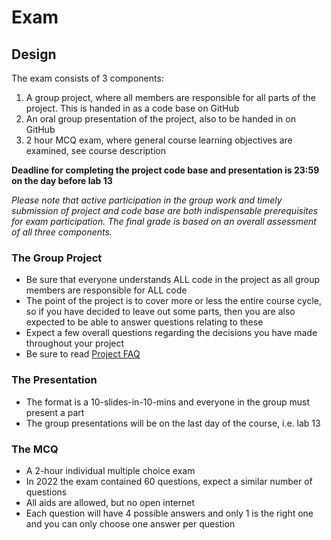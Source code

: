 # Exam {.unnumbered}

## Design

The exam consists of 3 components:

1. A group project, where all members are responsible for all parts of the project. This is handed in as a code base on GitHub
1. An oral group presentation of the project, also to be handed in on GitHub
1. 2 hour MCQ exam, where general course learning objectives are examined, see course description

**Deadline for completing the project code base and presentation is 23:59 on the day before lab 13**

*Please note that active participation in the group work and timely submission of project and code base are both indispensable prerequisites for exam participation. The final grade is based on an overall assessment of all three components.*

### The Group Project
- Be sure that everyone understands ALL code in the project as all group members are responsible for ALL code
- The point of the project is to cover more or less the entire course cycle, so if you have decided to leave out some parts, then you are also expected to be able to answer questions relating to these
- Expect a few overall questions regarding the decisions you have made throughout your project
- Be sure to read [Project FAQ](#sec-projfaq)

### The Presentation
- The format is a 10-slides-in-10-mins and everyone in the group must present a part
- The group presentations will be on the last day of the course, i.e. lab 13

### The MCQ
- A 2-hour individual multiple choice exam
- In 2022 the exam contained 60 questions, expect a similar number of questions
- All aids are allowed, but no open internet
- Each question will have 4 possible answers and only 1 is the right one and you can only choose one answer per question

